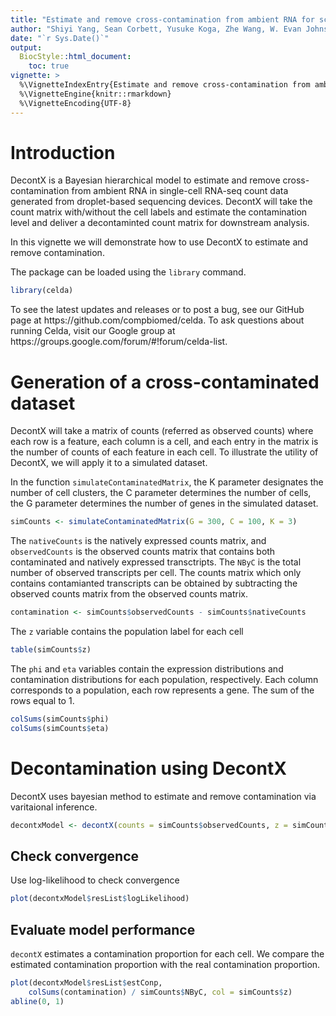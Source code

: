 ```yaml
---
title: "Estimate and remove cross-contamination from ambient RNA for scRNA-seq data with DecontX"
author: "Shiyi Yang, Sean Corbett, Yusuke Koga, Zhe Wang, W. Evan Johnson, Masanao Yajima, Joshua D. Campbell"
date: "`r Sys.Date()`"
output:
  BiocStyle::html_document:
    toc: true
vignette: >
  %\VignetteIndexEntry{Estimate and remove cross-contamination from ambient RNA for scRNA-seq data with DecontX}
  %\VignetteEngine{knitr::rmarkdown}
  %\VignetteEncoding{UTF-8}
---
```



# Introduction 
DecontX is a Bayesian hierarchical model to estimate and remove cross-contamination from ambient RNA in single-cell RNA-seq count data generated from droplet-based sequencing devices. DecontX will take the count matrix with/without the cell labels and estimate the contamination level and deliver a decontaminted count matrix for downstream analysis. 

In this vignette we will demonstrate how to use DecontX to estimate and remove contamination.  


The package can be loaded using the `library` command.

```r
library(celda)
```
To see the latest updates and releases or to post a bug, see our GitHub page at https://github.com/compbiomed/celda. To ask questions about running Celda, visit our Google group at https://groups.google.com/forum/#!forum/celda-list.


# Generation of a cross-contaminated dataset 
DecontX will take a matrix of counts (referred as observed counts) where each row is a feature, each column is a cell, and each entry in the matrix is the number of counts of each feature in each cell. To illustrate the utility of DecontX, we will apply it to a simulated dataset.

In the function `simulateContaminatedMatrix`, the K parameter designates the number of cell clusters, the C parameter determines the number of cells, the G parameter determines the number of genes in the simulated dataset.

```r
simCounts <- simulateContaminatedMatrix(G = 300, C = 100, K = 3)
```

The `nativeCounts` is the natively expressed counts matrix, and `observedCounts` is the observed counts matrix that contains both contaminated and natively expressed transctripts. The `NByC` is the total number of observed transcripts per cell. The counts matrix which only contains contamianted transcripts can be obtained by subtracting the observed counts matrix from the observed counts matrix. 

```r
contamination <- simCounts$observedCounts - simCounts$nativeCounts
```

The `z` variable contains the population label for each cell
```r
table(simCounts$z)
```

The `phi` and `eta` variables contain the expression distributions and contamination distributions for each population, respectively. Each column corresponds to a population, each row represents a gene. The sum of the rows equal to 1. 
```r
colSums(simCounts$phi)
colSums(simCounts$eta)
```


# Decontamination using DecontX
DecontX uses bayesian method to estimate and remove contamination via varitaional inference. 
```r
decontxModel <- decontX(counts = simCounts$observedCounts, z = simCounts$z)
```

## Check convergence
Use log-likelihood to check convergence 
```r
plot(decontxModel$resList$logLikelihood)
```

## Evaluate model performance 
`decontX` estimates a contamination proportion for each cell. We compare the estimated contamination proportion with the real contamination proportion.
```r
plot(decontxModel$resList$estConp,
    colSums(contamination) / simCounts$NByC, col = simCounts$z)
abline(0, 1)
```
